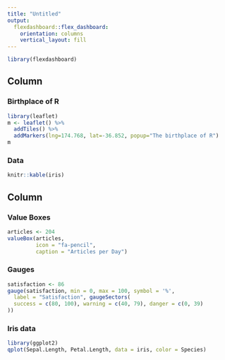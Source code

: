 ```yaml
---
title: "Untitled"
output: 
  flexdashboard::flex_dashboard:
    orientation: columns
    vertical_layout: fill
---
```


```r
library(flexdashboard)
```

Column {data-width=500 .tabset}
-----------------------------------------------------------------------

### Birthplace of R

```r
library(leaflet)
m <- leaflet() %>%
  addTiles() %>% 
  addMarkers(lng=174.768, lat=-36.852, popup="The birthplace of R")
m
```

### Data

```r
knitr::kable(iris)
```


Column {data-width=350}
-----------------------------------------------------------------------

### Value Boxes {.value-box}

```r
articles <- 204
valueBox(articles, 
         icon = "fa-pencil", 
         caption = "Articles per Day")
```

### Gauges

```r
satisfaction <- 86
gauge(satisfaction, min = 0, max = 100, symbol = '%', 
  label = "Satisfaction", gaugeSectors(
  success = c(80, 100), warning = c(40, 79), danger = c(0, 39)
))
```


### Iris data

```r
library(ggplot2)
qplot(Sepal.Length, Petal.Length, data = iris, color = Species)
```
